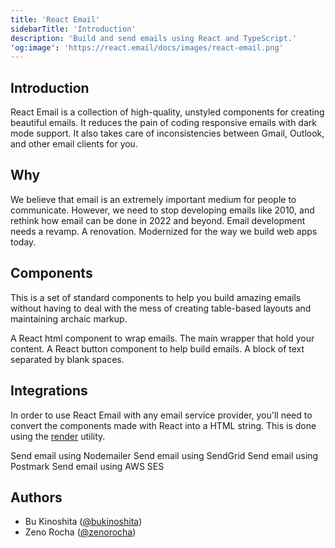 ```yaml
---
title: 'React Email'
sidebarTitle: 'Introduction'
description: 'Build and send emails using React and TypeScript.'
'og:image': 'https://react.email/docs/images/react-email.png'
---
```



## Introduction

React Email is a collection of high-quality, unstyled components for creating beautiful emails.
It reduces the pain of coding responsive emails with dark mode support. It also takes care of inconsistencies between Gmail, Outlook, and other email clients for you.

## Why

We believe that email is an extremely important medium for people to communicate. However, we need to stop developing emails like 2010, and rethink how email can be done in 2022 and beyond. Email development needs a revamp. A renovation. Modernized for the way we build web apps today.

## Components

This is a set of standard components to help you build amazing emails without having to deal with the mess of creating table-based layouts and maintaining archaic markup.

<CardGroup>
  <Card title="HTML" icon={regular('code')} href="/components/html">
    A React html component to wrap emails.
  </Card>
  <Card
    title="Container"
    icon={regular('objects-column')}
    href="/components/container"
  >
    The main wrapper that hold your content.
  </Card>
  <Card
    title="Button"
    icon={regular('rectangle-wide')}
    href="/components/button"
  >
    A React button component to help build emails.
  </Card>
  <Card title="Text" icon={regular('font')} href="/components/text">
    A block of text separated by blank spaces.
  </Card>
</CardGroup>

## Integrations

In order to use React Email with any email service provider, you'll need to convert the components made with React into a HTML string. This is done using the [render](/utilities/render) utility.

<CardGroup>
  <Card title="Nodemailer" href="/integrations/nodemailer">
    Send email using Nodemailer
  </Card>
  <Card title="SendGrid" href="/integrations/sendgrid">
    Send email using SendGrid
  </Card>
  <Card title="Postmark" href="/integrations/postmark">
    Send email using Postmark
  </Card>
  <Card title="AWS SES" href="/integrations/aws-ses">
    Send email using AWS SES
  </Card>
</CardGroup>

<Support />

## Authors

- Bu Kinoshita ([@bukinoshita](https://twitter.com/bukinoshita))
- Zeno Rocha ([@zenorocha](https://twitter.com/zenorocha))
